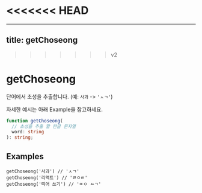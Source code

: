 <<<<<<< HEAD
=======
---
title: getChoseong
---

>>>>>>> v2
# getChoseong

단어에서 초성을 추출합니다. (예: `사과` -> `'ㅅㄱ'`)

자세한 예시는 아래 Example을 참고하세요.

```typescript
function getChoseong(
  // 초성을 추출 할 한글 문자열
  word: string
): string;
```

## Examples

```tsx
getChoseong('사과') // 'ㅅㄱ'
getChoseong('리액트') // 'ㄹㅇㅌ'
getChoseong('띄어 쓰기') // 'ㄸㅇ ㅆㄱ'
```
